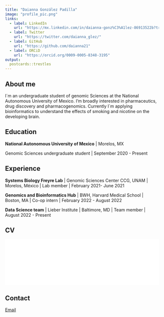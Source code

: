 ```yaml
---
title: "Daianna González Padilla"
image: "profile_pic.png"
links:
  - label: LinkedIn
    url: "https://mx.linkedin.com/in/daianna-gonz%C3%A1lez-86913522b?trk=people-guest_people_search-card"
  - label: Twitter
    url: "https://twitter.com/daianna_glez/"
  - label: GitHub
    url: "https://github.com/daianna21"
  - label: ORCiD
    url: "https://orcid.org/0009-0005-8348-3195"
output:
  postcards::trestles
---
```


 
## About me

I´m an undergraduate student of genomic Sciences at the National Autonomous University of Mexico. I'm broadly interested in pharmaceutics, drug discovery  and pharmacogenomics. Currently I´m applying bioinformatics to understand the effects of smoking and nicotine on the developing brain.

## Education

**National Autonomous University of Mexico** | Morelos, MX

Genomic Sciences undergraduate student | September 2020 - Present



## Experience

**Systems Biology Freyre Lab** | Genomic Sciences Center CCG, UNAM | Morelos, México | Lab member  | February 2021- June 2021

**Genomics and Bioinformatics Hub** | BWH, Harvard Medical School | Boston, MA | Co-op intern | February 2022 - August 2022

**Data Science team** | Lieber Institute | Baltimore, MD | Team member | August 2022 - Present


## CV
<embed src="CV_Daianna_GonzalezPadilla.pdf" type="application/pdf" width="100%">

## Contact 
[Email](mailto:daianna@lcg.unam.mx)

